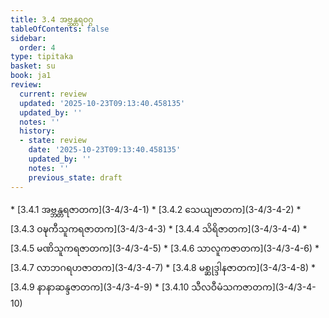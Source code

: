 ```yaml
---
title: 3.4 အဗ္ဘန္တရဝဂ္ဂ
tableOfContents: false
sidebar:
  order: 4
type: tipitaka
basket: su
book: ja1
review:
  current: review
  updated: '2025-10-23T09:13:40.458135'
  updated_by: ''
  notes: ''
  history:
  - state: review
    date: '2025-10-23T09:13:40.458135'
    updated_by: ''
    notes: ''
    previous_state: draft
---
```



<ReviewStatus review={frontmatter.review} showDetails={true} />

<HypothesisAnnotation frontmatter={frontmatter} />

<DynamicBreadcrumb />



<TableOfContents book="ja1" section="3.4">
* [3.4.1 အဗ္ဘန္တရဇာတက](3-4/3-4-1)
* [3.4.2 သေယျဇာတက](3-4/3-4-2)
* [3.4.3 ဝဍ္ဎကီသူကရဇာတက](3-4/3-4-3)
* [3.4.4 သိရိဇာတက](3-4/3-4-4)
* [3.4.5 မဏိသူကရဇာတက](3-4/3-4-5)
* [3.4.6 သာလူကဇာတက](3-4/3-4-6)
* [3.4.7 လာဘဂရဟဇာတက](3-4/3-4-7)
* [3.4.8 မစ္ဆုဒ္ဒါနဇာတက](3-4/3-4-8)
* [3.4.9 နာနာဆန္ဒဇာတက](3-4/3-4-9)
* [3.4.10 သီလဝီမံသကဇာတက](3-4/3-4-10)
</TableOfContents>